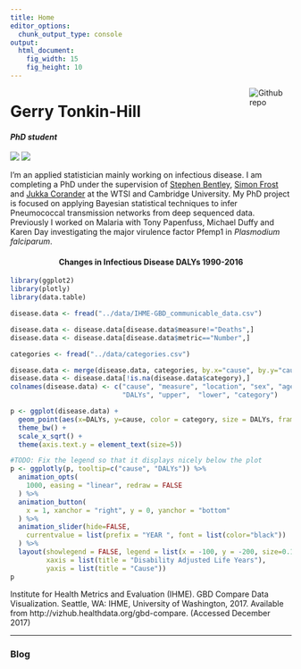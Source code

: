 ```yaml
---
title: Home
editor_options: 
  chunk_output_type: console
output: 
  html_document:
    fig_width: 15
    fig_height: 10
---
```


[<img src="jerry_thinking_edit.png" style="max-width:15%;min-width:40px;float:right;" alt="Github repo" />](jerry_thinking_edit.png)

# Gerry Tonkin-Hill

#### *PhD student*          
[![](http://i.imgur.com/wWzX9uB.png)](http://www.twitter.com/gerrythill) [![](http://i.imgur.com/9I6NRUm.png)](http://www.github.com/gtonkinhill) 

I'm an applied statistician mainly working on infectious disease. I am completing a PhD under the supervision of [Stephen Bentley](http://www.sanger.ac.uk/people/directory/bentley-stephen-d), [Simon Frost](https://www.vet.cam.ac.uk/directory/sdf22@cam.ac.uk) and [Jukka Corander](https://www.med.uio.no/imb/english/people/aca/jukkac/) at the WTSI and Cambridge University. My PhD project is focused on applying Bayesian statistical techniques to infer Pneumococcal transmission networks from deep sequenced data. Previously I worked on Malaria with Tony Papenfuss, Michael Duffy and Karen Day investigating the major virulence factor Pfemp1 in *Plasmodium falciparum*.


<center> <h4>Changes in Infectious Disease DALYs 1990-2016</h4> </center>

```r
library(ggplot2)
library(plotly)
library(data.table)

disease.data <- fread("../data/IHME-GBD_communicable_data.csv")

disease.data <- disease.data[disease.data$measure!="Deaths",]
disease.data <- disease.data[disease.data$metric=="Number",]

categories <- fread("../data/categories.csv")

disease.data <- merge(disease.data, categories, by.x="cause", by.y="cause", all.x = TRUE)
disease.data <- disease.data[!is.na(disease.data$category),]
colnames(disease.data) <- c("cause", "measure", "location", "sex", "age", "metric", "year",
                            "DALYs", "upper",  "lower", "category")

p <- ggplot(disease.data) +
  geom_point(aes(x=DALYs, y=cause, color = category, size = DALYs, frame = year, ids = cause)) +
  theme_bw() +
  scale_x_sqrt() +
  theme(axis.text.y = element_text(size=5))

#TODO: Fix the legend so that it displays nicely below the plot
p <- ggplotly(p, tooltip=c("cause", "DALYs")) %>% 
  animation_opts(
    1000, easing = "linear", redraw = FALSE
  ) %>% 
  animation_button(
    x = 1, xanchor = "right", y = 0, yanchor = "bottom"
  ) %>%
  animation_slider(hide=FALSE,
    currentvalue = list(prefix = "YEAR ", font = list(color="black"))
  ) %>%
  layout(showlegend = FALSE, legend = list(x = -100, y = -200, size=0.1),
         xaxis = list(title = "Disability Adjusted Life Years"),
         yaxis = list(title = "Cause"))
p

```


Institute for Health Metrics and Evaluation (IHME). GBD Compare Data Visualization. Seattle, WA: IHME, University of Washington, 2017. Available from http://vizhub.healthdata.org/gbd-compare. (Accessed December 2017)


<hr/>

### Blog